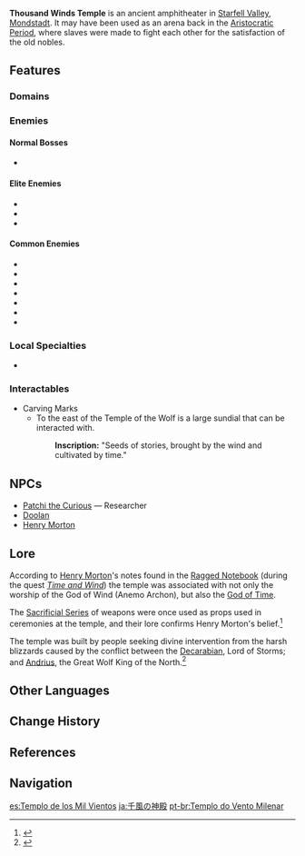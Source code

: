 {{Location Infobox
|image        = Thousand Winds Temple.png
|type         = Subarea
|region       = Mondstadt
|area         = Starfell Valley
}}
{{Description|The ruins of an ancient amphitheater. A thousand melodius winds gather here, bringing with them countless tales, and carrying those tales far and wide.|Ancient Thousand Winds Temple, [[Viewpoint#Mondstadt|Viewpoint]]}}

'''Thousand Winds Temple''' is an ancient amphitheater in [[Starfell Valley]], [[Mondstadt]]. It may have been used as an arena back in the [[Mondstadt/History#Late Aristocratic Period (1600–1000 years ago)|Aristocratic Period]], where slaves were made to fight each other for the satisfaction of the old nobles.

==Features==
===Domains===
{{Domains by Category Gallery}}

===Enemies===
====Normal Bosses====
* {{Enemy|Cryo Regisvine}}

====Elite Enemies====
* {{Enemy|Cryo Abyss Mage}}
* {{Enemy|Wooden Shieldwall Mitachurl}}
* {{Enemy|Ruin Guard}}

====Common Enemies====
* {{Enemy|Hilichurl Fighter}}
* {{Enemy|Hilichurl Grenadier}}
* {{Enemy|Pyro Hilichurl Shooter}}
* {{Enemy|Dendro Samachurl}}
* {{Enemy|Anemo Slime}}
* {{Enemy|Large Dendro Slime}}
* {{Enemy|Cryo Whopperflower}}

===Local Specialties===
* {{Item|Dandelion Seed}}

===Interactables===
*Carving Marks
**To the east of the Temple of the Wolf is a large sundial that can be interacted with.
{{Dialogue start}}
::'''Inscription:''' "Seeds of stories, brought by the wind and cultivated by time."
{{Dialogue end}}

==NPCs==
* [[Patchi the Curious]] &mdash; Researcher
* [[Doolan]]
* [[Henry Morton]]

==Lore==
According to [[Henry Morton]]'s notes found in the [[Ragged Notebook (Time and Wind)|Ragged Notebook]] (during the quest ''[[Time and Wind]]'')  the temple was associated with not only the worship of the God of Wind (Anemo Archon), but also the [[God of Time]].

The [[Sacrificial Series]] of weapons were once used as props used in ceremonies at the temple, and their lore confirms Henry Morton's belief.<ref>{{Ref/Weapon|Sacrificial Bow}}</ref>

The temple was built by people seeking divine intervention from the harsh blizzards caused by the conflict between the [[Decarabian]], Lord of Storms; and [[Andrius]], the Great Wolf King of the North.<ref>{{Ref/Weapon|Sacrificial Fragments}}</ref>

==Other Languages==
{{Other Languages
|en      = Thousand Winds Temple
|zhs     = 千风神殿
|zhs_rm  = Qiānfēng Shéndiàn
|zht     = 千風神殿
|zht_rm  = Qiānfēng Shéndiàn
|zh_tl   = Thousand Winds Temple
|ja      = {{Rubi|千|せん|風|ぷう}}の{{Rubi|神|しん|殿|でん}}
|ja_rm   = Senpuu no Shinden<ref>[[Map]], Label: Thousand Winds Temple (Japanese)</ref>
|ja_tl   = Temple of Thousand Winds
|ko      = {{tt|천풍|千風}} {{tt|신전|神殿}}
|ko_rm   = Cheonpung Sinjeon
|ko_tl   = Thousand Winds Temple
|es      = Templo de los Mil Vientos
|es_tl   = Temple of the Thousand Winds
|fr      = Temple des Mille Vents
|fr_tl   = Temple of the Thousand Winds
|ru      = Храм Тысячи ветров
|ru_tl   = Temple of Thousand Winds
|th      = Thousand Winds Temple
|vi      = {{tt|Thiên Phong Thần Điện|千風神殿}}
|vi_tl   = Thousand Winds Temple
|de      = Tempel der Tausend Winde
|de_tl   = Temple of Thousand Winds
|id      = Thousand Winds Temple
|pt      = Templo do Vento Milenar
|pt_tl   = Millennial Temple of the Wind
}}

==Change History==
{{Change History|1.0}}

==References==
{{Reflist}}

==Navigation==
{{Area Navbox|Mondstadt}}

[[es:Templo de los Mil Vientos]]
[[ja:千風の神殿]]
[[pt-br:Templo do Vento Milenar]]